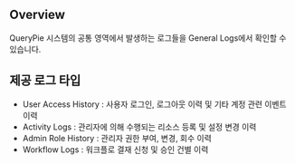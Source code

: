 ## Overview
QueryPie 시스템의 공통 영역에서 발생하는 로그들을 General Logs에서 확인할 수 있습니다. 

## 제공 로그 타입
* User Access History : 사용자 로그인, 로그아웃 이력 및 기타 계정 관련 이벤트 이력
* Activity Logs : 관리자에 의해 수행되는 리소스 등록 및 설정 변경 이력
* Admin Role History : 관리자 권한 부여, 변경, 회수 이력
* Workflow Logs : 워크플로 결재 신청 및 승인 건별 이력
